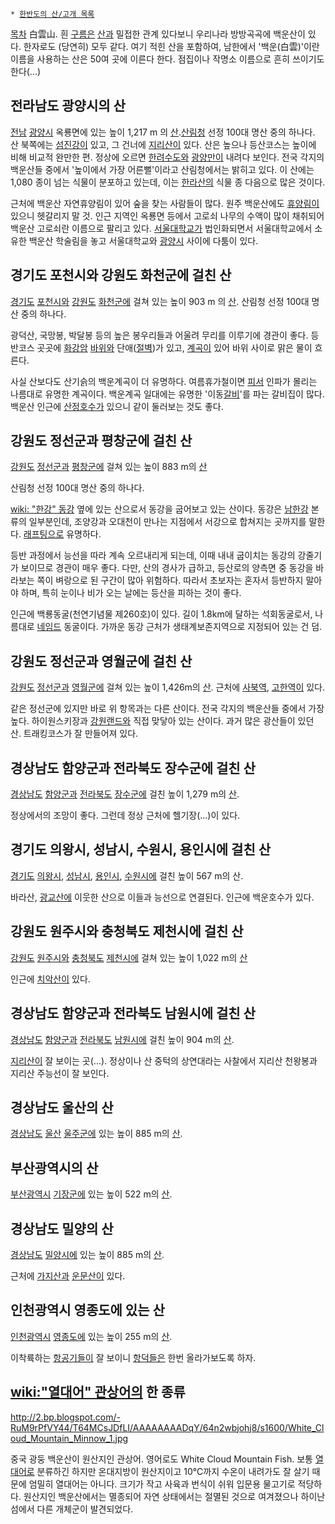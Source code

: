  * [[한반도의 산/고개 목록]]

[[목차]]
白雲山. 흰 [[구름]]은 [[산]]과 밀접한 관계 있다보니 우리나라 방방곡곡에 백운산이 있다. 한자로도 (당연히) 모두 같다. 여기 적힌 산을 포함하여, 남한에서 '백운(白雲)'이란 이름을 사용하는 산은 50여 곳에 이른다 한다. 점집이나 작명소 이름으로 흔히 쓰이기도 한다(...)

== 전라남도 광양시의 산 ==
[[전남]] [[광양시]] 옥룡면에 있는 높이 1,217 m 의 [[산]].[[산림청]] 선정 100대 명산 중의 하나다. 산 북쪽에는 [[섬진강]]이 있고, 그 건너에 [[지리산]]이 있다. 산은 높으나 등산코스는 높이에 비해 비교적 완만한 편. 정상에 오르면 [[한려수도]]와 [[광양만]]이 내려다 보인다.
전국 각지의 백운산들 중에서 '높이에서 가장 어른뻘'이라고 산림청에서는 밝히고 있다.
이 산에는 1,080 종이 넘는 식물이 분포하고 있는데, 이는 [[한라산]]의 식물 종 다음으로 많은 것이다.

근처에 백운산 자연휴양림이 있어 숲을 찾는 사람들이 많다. 원주 백운산에도 [[휴양림]]이 있으니 헷갈리지 말 것. 인근 지역인 옥룡면 등에서 고로쇠 나무의 수액이 많이 채취되어 백운산 고로쇠란 이름으로 팔리고 있다. 
[[서울대학교]]가 법인화되면서 서울대학교에서 소유한 백운산 학술림을 놓고 서울대학교와 [[광양시]] 사이에 다툼이 있다.

== 경기도 포천시와 강원도 화천군에 걸친 산 ==
[[경기도]] [[포천시]]와 [[강원도]] [[화천군]]에 걸쳐 있는 높이 903 m 의 [[산]]. 산림청 선정 100대 명산 중의 하나다.

광덕산, 국망봉, 박달봉 등의 높은 봉우리들과 어울려 무리를 이루기에 경관이 좋다. 등반코스 곳곳에 [[화강암]] [[바위]]와 단애([[절벽]])가 있고, [[계곡]]이 있어 바위 사이로 맑은 물이 흐른다. 

사실 산보다도 산기슭의 백운계곡이 더 유명하다. 여름휴가철이면 [[피서]] 인파가 몰리는 나름대로 유명한 계곡이다. 백운계곡 일대에는 유명한 '이동[[갈비]]'를 파는 갈비집이 많다. 백운산 인근에 [[산정호수]]가 있으니 같이 둘러보는 것도 좋다.


== 강원도 정선군과 평창군에 걸친 산 ==
[[강원도]] [[정선군]]과  [[평창군]]에 걸쳐 있는 높이 883 m의 [[산]]

산림청 선정 100대 명산 중의 하나다.

[[wiki: "한강" 동강]] 옆에 있는 산으로서 동강을 굽어보고 있는 산이다. 동강은 [[남한강]] 본류의 일부분인데, 조양강과 오대천이 만나는 지점에서 서강으로 합쳐지는 곳까지를 말한다. [[래프팅]]으로 유명하다.

등반 과정에서 능선을 따라 계속 오르내리게 되는데, 이때 내내 굽이치는 동강의 강줄기가 보이므로 경관이 매우 좋다. 다만, 산의 경사가 급하고, 등산로의 양측면 중 동강을 바라보는 쪽이 벼랑으로 된 구간이 많아 위험하다. 따라서 초보자는 혼자서 등반하지 말아야 하며, 특히 눈이나 비가 오는 날에는 등산을 피하는 것이 좋다. 

인근에 백룡동굴(천연기념물 제260호)이 있다. 길이 1.8km에 달하는 석회동굴로서, 나름대로 [[네임드]] 동굴이다. 가까운 동강 근처가 생태계보존지역으로 지정되어 있는 건 덤.

== 강원도 정선군과 영월군에 걸친 산 ==
[[강원도]] [[정선군]]과 [[영월군]]에 걸쳐 있는 높이 1,426m의 [[산]]. 근처에 [[사북역]], [[고한역]]이 있다.

같은 정선군에 있지만 바로 위 항목과는 다른 산이다. 전국 각지의 백운산들 중에서 가장 높다. 하이원스키장과 [[강원랜드]]와 직접 맞닿아 있는 산이다. 과거 많은 광산들이 있던 산. 트래킹코스가 잘 만들어져 있다.


== 경상남도 함양군과 전라북도 장수군에 걸친 산 ==
[[경상남도]] [[함양군]]과 [[전라북도]] [[장수군]]에 걸친 높이 1,279 m의 [[산]].

정상에서의 조망이 좋다. 그런데 정상 근처에 헬기장(...)이 있다.

== 경기도 의왕시, 성남시, 수원시, 용인시에 걸친 산 ==
[[경기도]] [[의왕시]], [[성남시]], [[용인시]], [[수원시]]에 걸친 높이 567 m의 산.

바라산, [[광교산]]에 이웃한 산으로 이들과 능선으로 연결된다. 인근에 백운호수가 있다.

== 강원도 원주시와 충청북도 제천시에 걸친 산 ==
[[강원도]] [[원주시]]와 [[충청북도]] [[제천시]]에 걸쳐 있는 높이 1,022 m의 [[산]]

인근에 [[치악산]]이 있다. 

== 경상남도 함양군과 전라북도 남원시에 걸친 산 ==
[[경상남도]] [[함양군]]과 [[전라북도]] [[남원시]]에 걸친 높이 904 m의 [[산]].

[[지리산]]이 잘 보이는 곳(...). 정상이나 산 중턱의 상연대라는 사찰에서 지리산 천왕봉과 지리산 주능선이 잘 보인다.

== 경상남도 울산의 산 ==
[[경상남도]] [[울산]] [[울주군]]에 있는 높이 885 m의 [[산]].

== 부산광역시의 산 ==
[[부산광역시]] [[기장군]]에 있는 높이 522 m의 [[산]].

== 경상남도 밀양의 산 ==
[[경상남도]] [[밀양시]]에 있는 높이 885 m의 [[산]].

근처에 [[가지산]]과 [[운문산]]이 있다.

== 인천광역시 영종도에 있는 산 ==
[[인천광역시]] [[영종도]]에 있는 높이 255 m의 [[산]].

이착륙하는 [[항공기]]들이 잘 보이니 [[항덕]]들은 한번 올라가보도록 하자. 

== [[wiki:"열대어" 관상어]]의 한 종류 ==
http://2.bp.blogspot.com/-RuM9rPfVY44/T64MCsJDfLI/AAAAAAAADqY/64n2wbjohj8/s1600/White_Cloud_Mountain_Minnow_1.jpg

중국 광둥 백운산이 원산지인 관상어. 영어로도 White Cloud Mountain Fish. 보통 [[열대어]]로 분류하긴 하지만 온대지방이 원산지이고 10℃까지 수온이 내려가도 잘 살기 때문에 엄밀히 열대어는 아니다. 크기가 작고 사육과 번식이 쉬워 입문용 물고기로 적당하다.
원산지인 백운산에서는 멸종되어 자연 상태에서는 절멸된 것으로 여겨졌으나 하이난 섬에서 다른 개체군이 발견되었다.

